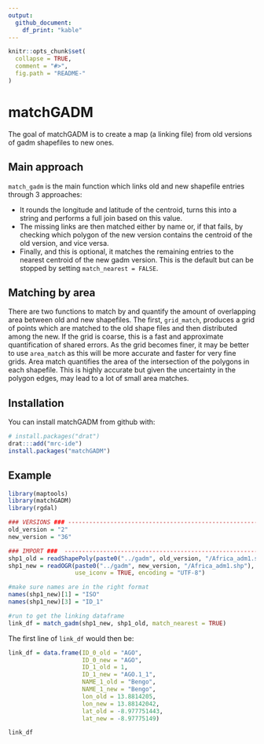 ```yaml
---
output: 
  github_document:
    df_print: "kable"
---
```


<!-- README.md is generated from README.Rmd. Please edit that file -->

```r
knitr::opts_chunk$set(
  collapse = TRUE,
  comment = "#>",
  fig.path = "README-"
)
```

# matchGADM

The goal of matchGADM is to create a map (a linking file) from old versions of gadm shapefiles to new ones.

## Main approach

`match_gadm` is the main function which links old and new shapefile entries through 3 approaches:

- It rounds the longitude and latitude of the centroid, turns this into a string and performs a full join based on this value.
- The missing links are then matched either by name or, if that fails, by checking which polygon of the new version contains the centroid of the old version,  and vice versa.
- Finally, and this is optional, it matches the remaining entries to the nearest centroid of the new gadm version. This is the default but can be stopped by setting `match_nearest = FALSE`.

## Matching by area

There are two functions to match by and quantify the amount of overlapping area between old and new shapefiles. The first, `grid_match`, produces a grid of points which are matched to the old shape files and then distributed among the new. If the grid is coarse, this is a fast and approximate quantification of shared errors. As the grid becomes finer, it may be better to use `area_match` as this will be more accurate and faster for very fine grids. Area match quantifies the area of the intersection of the polygons in each shapefile. This is highly accurate but given the uncertainty in the polygon edges, may lead to a lot of small area matches.  

## Installation

You can install matchGADM from github with:

```r
# install.packages("drat")
drat:::add("mrc-ide")
install.packages("matchGADM")
```

## Example


```r
library(maptools)
library(matchGADM)
library(rgdal)

### VERSIONS ### --------------------------------------------------------------------------------------------
old_version = "2"
new_version = "36"

### IMPORT ###  ---------------------------------------------------------------------------------------------
shp1_old = readShapePoly(paste0("../gadm", old_version, "/Africa_adm1.shp"))
shp1_new = readOGR(paste0("../gadm", new_version, "/Africa_adm1.shp"),
                   use_iconv = TRUE, encoding = "UTF-8")

#make sure names are in the right format
names(shp1_new)[1] = "ISO"
names(shp1_new)[3] = "ID_1"

#run to get the linking dataframe
link_df = match_gadm(shp1_new, shp1_old, match_nearest = TRUE)
```
The first line of `link_df` would then be:

```r

link_df = data.frame(ID_0_old = "AGO",
                     ID_0_new = "AGO",
                     ID_1_old = 1,
                     ID_1_new = "AGO.1_1",
                     NAME_1_old = "Bengo",
                     NAME_1_new = "Bengo",
                     lon_old = 13.8814205,
                     lon_new = 13.88142042,
                     lat_old = -8.977751443,
                     lat_new = -8.97775149)

link_df
```
